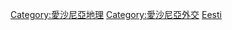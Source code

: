 {{Commonscat|International borders of Estonia}}

[[Category:愛沙尼亞地理|Category:愛沙尼亞地理]]
[[Category:愛沙尼亞外交|Category:愛沙尼亞外交]]
[[Category:各國邊界|Eesti]]